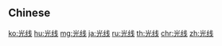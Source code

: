 {{also|光線}}
==Chinese==
{{zh-see|光線}}

[[ko:光线]]
[[hu:光线]]
[[mg:光线]]
[[ja:光线]]
[[ru:光线]]
[[th:光线]]
[[chr:光线]]
[[zh:光线]]